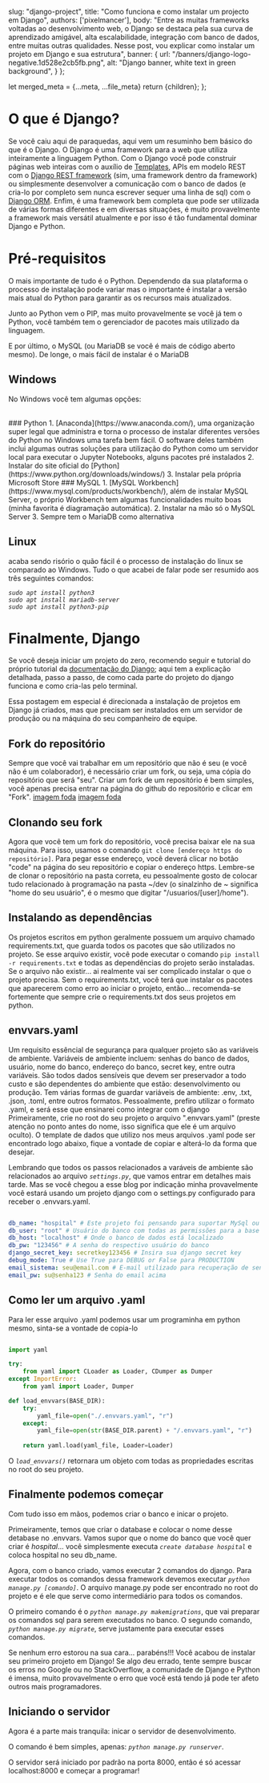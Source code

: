 
  slug: "django-project",
  title: "Como funciona e como instalar um projecto em Django",
  authors: ['pixelmancer'],
  body: "Entre as muitas frameworks voltadas ao desenvolvimento web, o Django se destaca pela sua curva de aprendizado amigável, alta escalabilidade, integração com banco de dados, entre muitas outras qualidades. Nesse post, vou explicar como instalar um projeto em Django e sua estrutura",
  banner: {
  url: "/banners/django-logo-negative.1d528e2cb5fb.png",
  alt: "Django banner, white text in green background",
  }
};


  let merged_meta = {...meta, ...file_meta}
  return <Post meta={merged_meta}>{children}</Post>;
};

# O que é Django?

Se você caiu aqui de paraquedas, aqui vem um resuminho bem básico do que é o Django. O Django é uma framework para a web que utiliza inteiramente a linguagem Python. Com o Django você pode construir páginas web inteiras com o auxílio de [Templates](https://docs.djangoproject.com/en/4.1/ref/templates/language/), APIs em modelo REST com o [Django REST framework](https://www.django-rest-framework.org/) (sim, uma framework dentro da framework) ou simplesmente desenvolver a comunicação com o banco de dados (e cria-lo por completo sem nunca escrever sequer uma linha de sql) com o [Django ORM](https://docs.djangoproject.com/en/4.1/topics/db/queries/). Enfim, é uma framework bem completa que pode ser utilizada de várias formas diferentes e em diversas situações, é muito provavelmente a framework mais versátil atualmente e por isso é tão fundamental dominar Django e Python.

# Pré-requisitos

O mais importante de tudo é o Python. Dependendo da sua plataforma o processo de instalação pode variar mas o importante é instalar a versão mais atual do Python para garantir as os recursos mais atualizados.

Junto ao Python vem o PIP, mas muito provavelmente se você já tem o Python, você também tem o gerenciador de pacotes mais utilizado da linguagem.

E por último, o MySQL (ou MariaDB se você é mais de código aberto mesmo). De longe, o mais fácil de instalar é o MariaDB

## Windows

No Windows você tem algumas opções:

<br />
### Python
1. [Anaconda](https://www.anaconda.com/), uma organização super legal que
administra e torna o processo de instalar diferentes versões do Python no Windows
uma tarefa bem fácil. O software deles também inclui algumas outras soluções para
utilização do Python como um servidor local para executar o Jupyter Notebooks, alguns
pacotes pré instalados 
2. Instalar do site oficial do [Python](https://www.python.org/downloads/windows/)
3. Instalar pela própria Microsoft Store
### MySQL
1. [MySQL Workbench](https://www.mysql.com/products/workbench/), além de instalar MySQL Server, o próprio Workbench tem algumas funcionalidades muito boas (minha favorita é diagramação automática).
2. Instalar na mão só o MySQL Server
3. Sempre tem o MariaDB como alternativa

## Linux

acaba sendo risório o quão fácil é o processo de instalação do linux se comparado ao Windows. Tudo o que acabei de falar pode ser resumido aos três seguintes comandos:

_`sudo apt install python3`_
<br/>
_`sudo apt install mariadb-server`_
<br/>
_`sudo apt install python3-pip`_

# Finalmente, Django

Se você deseja iniciar um projeto do zero, recomendo seguir e tutorial do próprio tutorial da [documentação do Django](https://docs.djangoproject.com/en/4.1/intro/tutorial01/); aqui tem a explicação detalhada, passo a passo, de como cada parte do projeto do django funciona e como cria-las pelo terminal.

Essa postagem em especial é direcionada a instalação de projetos em Django já criados, mas que precisam ser instalados em um servidor de produção ou na máquina do seu companheiro de equipe.

## Fork do repositório

Sempre que você vai trabalhar em um repositório que não é seu (e você não é um colaborador), é necessário criar um fork, ou seja, uma cópia do repositório que será "seu". Criar um fork de um repositório é bem simples, você apenas precisa entrar na página do github do repositório e clicar em "Fork".
[imagem foda]()
[imagem foda]()

## Clonando seu fork

Agora que você tem um fork do repositório, você precisa baixar ele na sua máquina. Para isso, usamos o comando `git clone [endereço https do repositório]`. Para pegar esse endereço, você deverá clicar no botão "code" na página do seu repositório e copiar o endereço https. Lembre-se de clonar o repositório na pasta correta, eu pessoalmente gosto de colocar tudo relacionado à programação na pasta ~/dev (o sinalzinho de ~ significa "home do seu usuário", é o mesmo que digitar "/usuarios/[user]/home").

## Instalando as dependências

Os projetos escritos em python geralmente possuem um arquivo chamado requirements.txt, que guarda todos os pacotes que são utilizados no projeto. Se esse arquivo existir, você pode executar o comando `pip install -r requirements.txt` e todas as dependências do projeto serão instaladas. Se o arquivo não existir... ai realmente vai ser complicado instalar o que o projeto precisa.
Sem o requirements.txt, você terá que instalar os pacotes que aparecerem como erro ao iniciar o projeto, então... recomenda-se fortemente que sempre crie o requirements.txt dos seus projetos em python.

## envvars.yaml

Um requisito essêncial de segurança para qualquer projeto são as variáveis de ambiente. Variáveis de ambiente incluem: senhas do banco de dados, usuário, nome do banco, endereço do banco, secret key, entre outra variáveis. São todos dados sensíveis que devem ser preservador a todo custo e são dependentes do ambiente que estão: desenvolvimento ou produção.
Tem várias formas de guardar variáveis de ambiente: .env, .txt, .json, .toml, entre outros formatos. Pessoalmente, prefiro utilizar o formato .yaml, e será esse que ensinarei como integrar com o django
Primeiramente, crie no root do seu projeto o arquivo ".envvars.yaml" (preste atenção no ponto antes do nome, isso significa que ele é um arquivo oculto). O template de dados que utilizo nos meus arquivos .yaml pode ser encontrado logo abaixo, fique a vontade de copiar e alterá-lo da forma que desejar.

Lembrando que todos os passos relacionados a varáveis de ambiente são relacionados ao arquivo _`settings.py`_, que vamos entrar em detalhes mais tarde. Mas se você chegou a esse blog por indicação minha provavelmente você estará usando um projeto django com o settings.py configurado para receber o .envvars.yaml.
``` yaml .envvars.yaml

db_name: "hospital" # Este projeto foi pensando para suportar MySql ou MariaDB
db_user: "root" # Usuário do banco com todas as permissões para a base de dados
db_host: "localhost" # Onde o banco de dados está localizado
db_pw: "123456" # A senha do respectivo usuário do banco
django_secret_key: secretkey123456 # Insira sua django secret key
debug_mode: True # Use True para DEBUG or False para PRODUCTION
email_sistema: seu@email.com # E-mail utilizado para recuperação de senha
email_pw: su@senha123 # Senha do email acima

``` 

## Como ler um arquivo .yaml

Para ler esse arquivo .yaml podemos usar um programinha em python mesmo, sinta-se a vontade de copia-lo

``` python envvars.py

import yaml

try:
    from yaml import CLoader as Loader, CDumper as Dumper
except ImportError:
    from yaml import Loader, Dumper

def load_envvars(BASE_DIR):
    try:
        yaml_file=open("./.envvars.yaml", "r")        
    except:
        yaml_file=open(str(BASE_DIR.parent) + "/.envvars.yaml", "r")
        
    return yaml.load(yaml_file, Loader=Loader)

```

O _`load_envvars()`_ retornara um objeto com todas as propriedades escritas no root do seu projeto.

## Finalmente podemos começar

Com tudo isso em mãos, podemos criar o banco e inicar o projeto.

Primeiramente, temos que criar o database e colocar o nome desse detabase no .envvars. Vamos supor que o nome do banco que você quer criar é *hospital*... você simplesmente executa _`create database hospital`_ e coloca hospital no seu db_name.

Agora, com o banco criado, vamos executar 2 comandos do django. Para executar todos os comandos dessa framework devemos executar _`python manage.py [comando]`_. O arquivo manage.py pode ser encontrado no root do projeto e é ele que serve como intermediário para todos os comandos.

O primeiro comando é o _`python manage.py makemigrations`_, que vai preparar os comandos sql para serem executados no banco. O segundo comando, _`python manage.py migrate`_, serve justamente para executar esses comandos.

Se nenhum erro estorou na sua cara... parabéns!!! Você acabou de instalar seu primeiro projeto em Django! Se algo deu errado, tente sempre buscar os erros no Google ou no StackOverflow, a comunidade de Django e Python é imensa, muito provavelmente o erro que você está tendo já pode ter afeto outros mais programadores.

## Iniciando o servidor

Agora é a parte mais tranquila: inicar o servidor de desenvolvimento.

O comando é bem simples, apenas: _`python manage.py runserver`_.

O servidor será iniciado por padrão na porta 8000, então é só acessar localhost:8000 e começar a programar!